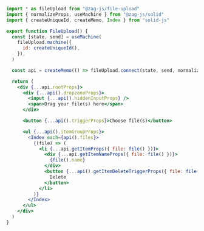 ```jsx
import * as fileUpload from "@zag-js/file-upload"
import { normalizeProps, useMachine } from "@zag-js/solid"
import { createUniqueId, createMemo, Index } from "solid-js"

export function FileUpload() {
  const [state, send] = useMachine(
    fileUpload.machine({
      id: createUniqueId(),
    }),
  )

  const api = createMemo(() => fileUpload.connect(state, send, normalizeProps))

  return (
    <div {...api.rootProps}>
      <div {...api().dropzoneProps}>
        <input {...api().hiddenInputProps} />
        <span>Drag your file(s) here</span>
      </div>

      <button {...api().triggerProps}>Choose file(s)</button>

      <ul {...api().itemGroupProps}>
        <Index each={api().files}>
          {(file) => (
            <li {...api.getItemProps({ file: file() })}>
              <div {...api.getItemNameProps({ file: file() })}>
                {file().name}
              </div>
              <button {...api().getItemDeleteTriggerProps({ file: file() })}>
                Delete
              </button>
            </li>
          )}
        </Index>
      </ul>
    </div>
  )
}
```
